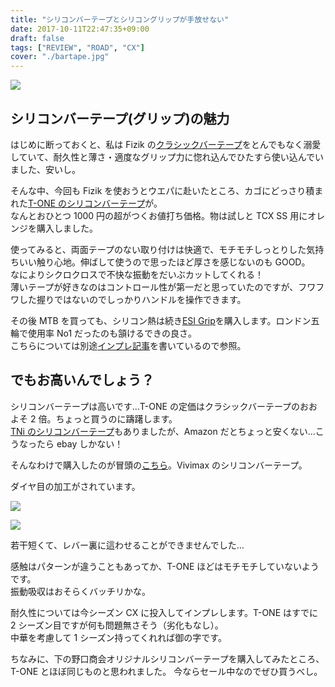 ---
title: "シリコンバーテープとシリコングリップが手放せない"
date: 2017-10-11T22:47:35+09:00
draft: false
tags: ["REVIEW", "ROAD", "CX"]
cover: "./bartape.jpg"
---

![ ](./bartape.jpg)

## シリコンバーテープ(グリップ)の魅力

はじめに断っておくと、私は Fizik の[クラシックバーテープ](http://amzn.to/2wQYIwn)をとんでもなく溺愛していて、耐久性と薄さ・適度なグリップ力に惚れ込んでひたすら使い込んでいました、安いし。

そんな中、今回も Fizik を使おうとウエパに赴いたところ、カゴにどっさり積まれた[T-ONE のシリコンバーテープ](http://amzn.to/2hCrLNP)が。\
なんとおひとつ 1000 円の超がつくお値打ち価格。物は試しと TCX SS 用にオレンジを購入しました。

使ってみると、両面テープのない取り付けは快適で、モチモチしっとりした気持ちいい触り心地。伸ばして使うので思ったほど厚さを感じないのも GOOD。\
なによりシクロクロスで不快な振動をだいぶカットしてくれる！\
薄いテープが好きなのはコントロール性が第一だと思っていたのですが、フワフワした握りではないのでしっかりハンドルを操作できます。

その後 MTB を買っても、シリコン熱は続き[ESI Grip](http://amzn.to/2hCrLNP)を購入します。ロンドン五輪で使用率 No1 だったのも頷けるできの良さ。\
こちらについては別途[インプレ記事](https://blog.gensobunya.net/2017/04/mtbesi-grips-brand-x-ascend-dropper-post.html)を書いているので参照。

## でもお高いんでしょう？

シリコンバーテープは高いです…T-ONE の定価はクラシックバーテープのおおよそ 2 倍。ちょっと買うのに躊躇します。\
[TNi のシリコンバーテープ](http://amzn.to/2hDcgFA)もありましたが、Amazon だとちょっと安くない…こうなったら ebay しかない！

そんなわけで購入したのが冒頭の[こちら](https://rover.ebay.com/rover/1/711-53200-19255-0/1?ff3=4&toolid=11800&pub=5575336615&campid=5338191852&mpre=http%3A%2F%2Fwww.ebay.com%2Fitm%2FVIVIMAX-2-5mm-Silicon-Road-Bike-Bicycle-Re-usable-Handlebar-Bar-Tape-Wrap-Plug%2F142225261383%3F_trkparms%3Daid%253D111001%2526algo%253DREC.SEED%2526ao%253D1%2526asc%253D41375%2526meid%253D890ccc7e3e80492fb6849836f8e0f69d%2526pid%253D100033%2526rk%253D2%2526rkt%253D6%2526sd%253D142225261383%26_trksid%3Dp2045573.c100033.m2042)。Vivimax のシリコンバーテープ。

ダイヤ目の加工がされています。

![ ](./tape.jpg)

![ ](./bartape.jpg)

若干短くて、レバー裏に這わせることができませんでした…

感触はパターンが違うこともあってか、T-ONE ほどはモチモチしていないようです。\
振動吸収はおそらくバッチリかな。

耐久性については今シーズン CX に投入してインプレします。T-ONE はすでに 2 シーズン目ですが何も問題無さそう（劣化もなし）。\
中華を考慮して 1 シーズン持ってくれれば御の字です。

ちなみに、下の野口商会オリジナルシリコンバーテープを購入してみたところ、T-ONE とほぼ同じものと思われました。
今ならセール中なのでぜひ買うべし。

<Amzn asin="B00UE4TQJI">
